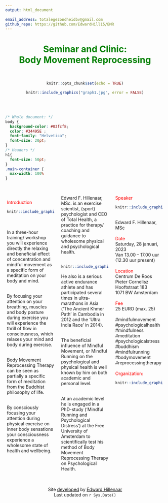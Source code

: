 ```yaml
---
output: html_document
  
email_address: totalegezondheidbv@gmail.com
github_repo: https://github.com/EdwardHill15/BMR
---
```

<center>
<h1><span style="color:green">Seminar and Clinic:<br>Body Movement Reprocessing</span></h1>
\

```r
knitr::opts_chunk$set(echo = TRUE)

```


```r
knitr::include_graphics("graph1.jpg", error = FALSE)

```
<br><br>
</center>

```css
/* Whole document: */
body {
  background-color: #03fcf8;
  color: #34495E ;
  font-family: "Helvetica";
  font-size: 20pt;
}
/* Headers */
h1{
  font-size: 50pt;
}
.main-container {
  max-width: 100%
}

```

:::: {style="display: flex;"}
::: {.column width="1%"}

:::

::: {.column width="30%"}

<!-- <h2><span style="color:green">Body Movement Reprocessing<br>and Stress</span></h2> -->

<!-- ```{r message=FALSE, echo=FALSE} -->
<!-- knitr::include_graphics("graph1.jpg", error = FALSE) -->
<!-- ``` -->
\

<span style="color:red">Introduction</span><br>

```r
knitr::include_graphics("graph3.jpg", error = FALSE)
```
\
\
In a three-hour training/ workshop you will experience directly the relaxing and beneficial effect of concentration and mindful movement as a specific form of meditation on your body and mind.<br><br>

By focusing your attention on your breathing, muscles and body posture during exercise you will experience the thrill of flow in consciousness, which relaxes your mind and body during exercise.<br><br>

Body Movement Reprocessing Therapy can be seen as partially a specific form of meditation from the Buddhist philosophy of life.<br><br>

By consciously focusing your attention during physical exercise on inner body sensations your consciousness experience a wholesome state of health and wellbeing.

:::

::: {.column width="4%"}

<!-- ... and this is the middle column (separate space) -->

:::

::: {.column width="30%"}
\
Edward F. Hillenaar, MSc. is an exercise scientist, (sport) psychologist and CEO of Total Health, a practice for therapy/ coaching and guidance to wholesome physical and psychological health.<br><br>

```r
knitr::include_graphics("graph4.jpg", error = FALSE)
```

He also is a serious active endurance athlete and has participated several times in ultra-marathons in Asia ('The Ancient Khmer Path' in Cambodia in 2012 and the 'Ultra India Race' in 2014).<br><br>

The beneficial influence of Mindful Movement, or Mindful Running on the psychological and physical health is well known by him on both academic and personal  level.<br><br>

At an academic level he is engaged in a PhD-study (‘Mindful Running and Psychological Distress’) at the Free University of Amsterdam to scientifically test his  method of Body Movement Reprocessing Therapy on Psychological Health.


:::

::: {.column width="4%"}

:::

::: {.column width="30%"}
\
<span style="color:red">Speaker</span><br>
```r
knitr::include_graphics("graph2.jpg", error = FALSE)
```
\
Edward F. Hillenaar, MSc<br>
\
<span style="color:red">Date</span><br>
Saturday, 28 januari, 2023<br>
Van 13.00 – 17.00 uur<br>
(12.30 uur present)<br>
\
<span style="color:red">Location</span><br>
Centrum De Roos<br>
Pieter Cornelisz Hooftstraat 183<br>
1071 BW Amsterdam<br>
\
<span style="color:red">Fee</span><br>
25 EURO (max. 25)<br>
\
#mindfulmovement<br>
#psychologicalhealth<br>
#mindfulness<br>
#meditation<br>
#psychologicalstress<br>
#buddhism<br>
#mindfulrunning<br>
#bodymovement<br>
#reprocessingtherapy<br>
\
<span style="color:red">Organization:</span>

```r
knitr::include_graphics("logo_th.jpg", error = FALSE)
```

:::

::: {.column width="1%"}

:::

::::
<br>
<br>
<center>
Site [developed](`r rmarkdown::metadata$github_repo`) by [Edward Hillenaar](mailto: `r rmarkdown::metadata$email_address`)<br>Last updated on `r Sys.Date()`
</center>

